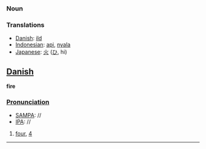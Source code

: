 === Noun ===

=== Translations ===
*[[Danish]]: [[ild]]
*[[Indonesian]]: [[api]], [[nyala]]
*[[Japanese]]: [[火]] ([[ひ]], hi)

==[[Danish]]==

'''fire'''

===[[Pronunciation]]===
*[[w:SAMPA|SAMPA]]: //
*[[w:IPA|IPA]]: //

#[[four]], [[4]]

----